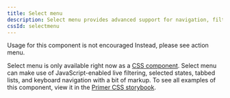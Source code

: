 ```yaml
---
title: Select menu
description: Select menu provides advanced support for navigation, filtering, and more.
cssId: selectmenu
---
```



<Note variant="warning">
  <Text sx={{display: 'block', fontWeight: 'bold', mb: 2}}>Usage for this component is not encouraged</Text>
  <Text>Instead, please see <Link as={GatsbyLink} to="/components/action-menu">action menu</Link>.</Text>
</Note>

Select menu is only available right now as a [CSS component](/deprecated-components/select-menu/css). Select menu can make use of JavaScript-enabled live filtering, selected states, tabbed lists, and keyboard navigation with a bit of markup. To see all examples of this component, view it in the [Primer CSS storybook](https://primer.style/css/storybook/?path=/docs/deprecated-selectmenu--docs).